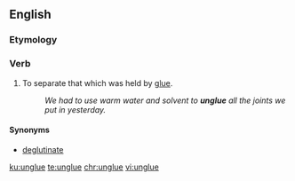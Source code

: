==English==

===Etymology===
{{prefix|un|glue|lang=en}}

===Verb===
{{en-verb|unglues|ungluing|pres_ptc2=unglueing|unglued|unglued}}

#To separate that which was held by [[glue]].
#:''We had to use warm water and solvent to '''unglue''' all the joints we put in yesterday.''

====Synonyms====
* [[deglutinate]]

[[ku:unglue]]
[[te:unglue]]
[[chr:unglue]]
[[vi:unglue]]